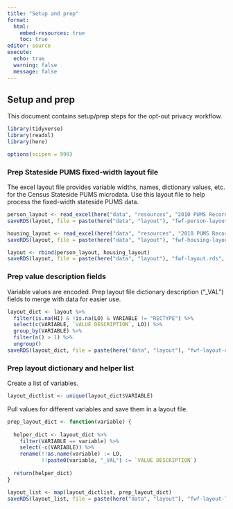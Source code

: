 ```yaml
---
title: "Setup and prep"
format: 
  html:
    embed-resources: true
    toc: true
editor: source
execute:
  echo: true
  warning: false
  message: false
---
```


## Setup and prep

This document contains setup/prep steps for the opt-out privacy workflow.

```r
library(tidyverse)
library(readxl)
library(here)

options(scipen = 999)
```

### Prep Stateside PUMS fixed-width layout file

The excel layout file provides variable widths, names, dictionary values, etc. for the Census Stateside PUMS microdata. Use this layout file to help process the fixed-width stateside PUMS data.

```r
person_layout <- read_excel(here("data", "resources", "2010 PUMS Record Layout.xlsx"), sheet = "Person", skip = 1)
saveRDS(layout, file = paste(here("data", "layout"), "fwf-person-layout.rds", sep = "/"))

housing_layout <- read_excel(here("data", "resources", "2010 PUMS Record Layout.xlsx"), sheet = "Housing", skip = 1)
saveRDS(layout, file = paste(here("data", "layout"), "fwf-housing-layout.rds", sep = "/"))

layout <- rbind(person_layout, housing_layout)
saveRDS(layout, file = paste(here("data", "layout"), "fwf-layout.rds", sep = "/"))
```

### Prep value description fields

Variable values are encoded. Prep layout file dictionary description ("_VAL") fields to merge with data for easier use.

```r
layout_dict <- layout %>%
  filter(is.na(HI) & !is.na(LO) & VARIABLE != "RECTYPE") %>%
  select(c(VARIABLE, `VALUE DESCRIPTION`, LO)) %>%
  group_by(VARIABLE) %>%
  filter(n() > 1) %>%
  ungroup()
saveRDS(layout_dict, file = paste(here("data", "layout"), "fwf-layout-dict.rds", sep = "/"))
```

### Prep layout dictionary and helper list

Create a list of variables. 

```r
layout_dictlist <- unique(layout_dict$VARIABLE)
```

Pull values for different variables and save them in a layout file.

```r
prep_layout_dict <- function(variable) {
  
  helper_dict <- layout_dict %>%
    filter(VARIABLE == variable) %>%
    select(-c(VARIABLE)) %>%
    rename(!!as.name(variable) := LO,
           !!paste0(variable, "_VAL") := `VALUE DESCRIPTION`)
  
  return(helper_dict)
}
```

```r
layout_list <- map(layout_dictlist, prep_layout_dict)
saveRDS(layout_list, file = paste(here("data", "layout"), "fwf-layout-list.rds", sep = "/"))
```
